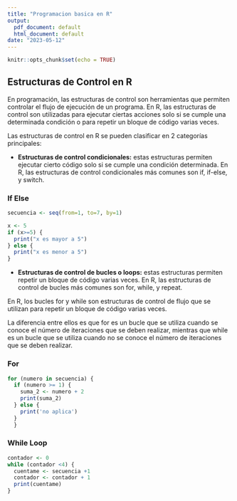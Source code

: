 ```yaml
---
title: "Programacion basica en R"
output:
  pdf_document: default
  html_document: default
date: "2023-05-12"
---
```


```r
knitr::opts_chunk$set(echo = TRUE)
```

## Estructuras de Control en R

En programación, las estructuras de control son herramientas que permiten controlar el flujo de ejecución de un programa. En R, las estructuras de control son utilizadas para ejecutar ciertas acciones solo si se cumple una determinada condición o para repetir un bloque de código varias veces.

Las estructuras de control en R se pueden clasificar en 2 categorías principales:

-   **Estructuras de control condicionales:** estas estructuras permiten ejecutar cierto código solo si se cumple una condición determinada. En R, las estructuras de control condicionales más comunes son if, if-else, y switch.

### If Else

```r
secuencia <- seq(from=1, to=7, by=1)

x <- 5 
if (x>=5) {
  print("x es mayor a 5")
} else {
  print("x es menor a 5")
}
```

-   **Estructuras de control de bucles o loops:** estas estructuras permiten repetir un bloque de código varias veces. En R, las estructuras de control de bucles más comunes son for, while, y repeat.

En R, los bucles for y while son estructuras de control de flujo que se utilizan para repetir un bloque de código varias veces.

La diferencia entre ellos es que for es un bucle que se utiliza cuando se conoce el número de iteraciones que se deben realizar, mientras que while es un bucle que se utiliza cuando no se conoce el número de iteraciones que se deben realizar.

### For

```r
for (numero in secuencia) { 
  if (numero >= 1) {
    suma_2 <- numero + 2
    print(suma_2)
  } else {
    print('no aplica')
  }
  }
```

### While Loop

```r
contador <- 0 
while (contador <4) { 
  cuentame <- secuencia +1 
  contador <- contador + 1 
  print(cuentame)
}
```
